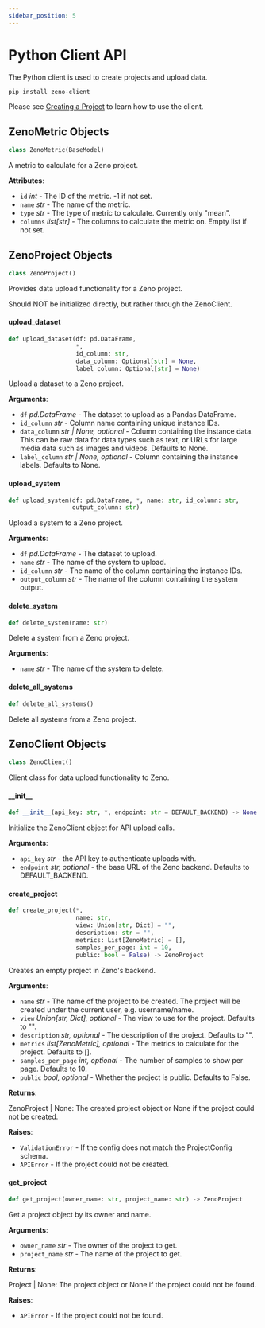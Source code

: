 ```yaml
---
sidebar_position: 5
---
```


# Python Client API

The Python client is used to create projects and upload data.

```bash
pip install zeno-client
```

Please see [Creating a Project](/docs/intro#creating-a-project) to learn how to use the client.

<a id="client.ZenoMetric"></a>

## ZenoMetric Objects

```python
class ZenoMetric(BaseModel)
```

A metric to calculate for a Zeno project.

**Attributes**:

- `id` _int_ - The ID of the metric. -1 if not set.
- `name` _str_ - The name of the metric.
- `type` _str_ - The type of metric to calculate. Currently only "mean".
- `columns` _list[str]_ - The columns to calculate the metric on.
  Empty list if not set.

<a id="client.ZenoProject"></a>

## ZenoProject Objects

```python
class ZenoProject()
```

Provides data upload functionality for a Zeno project.

Should NOT be initialized directly, but rather through the ZenoClient.

<a id="client.ZenoProject.upload_dataset"></a>

#### upload_dataset

```python
def upload_dataset(df: pd.DataFrame,
                   *,
                   id_column: str,
                   data_column: Optional[str] = None,
                   label_column: Optional[str] = None)
```

Upload a dataset to a Zeno project.

**Arguments**:

- `df` _pd.DataFrame_ - The dataset to upload as a Pandas DataFrame.
- `id_column` _str_ - Column name containing unique instance IDs.
- `data_column` _str | None, optional_ - Column containing the
  instance data. This can be raw data for data types such as
  text, or URLs for large media data such as images and videos.
  Defaults to None.
- `label_column` _str | None, optional_ - Column containing the
  instance labels. Defaults to None.

<a id="client.ZenoProject.upload_system"></a>

#### upload_system

```python
def upload_system(df: pd.DataFrame, *, name: str, id_column: str,
                  output_column: str)
```

Upload a system to a Zeno project.

**Arguments**:

- `df` _pd.DataFrame_ - The dataset to upload.
- `name` _str_ - The name of the system to upload.
- `id_column` _str_ - The name of the column containing the instance IDs.
- `output_column` _str_ - The name of the column containing the system output.

<a id="client.ZenoProject.delete_system"></a>

#### delete_system

```python
def delete_system(name: str)
```

Delete a system from a Zeno project.

**Arguments**:

- `name` _str_ - The name of the system to delete.

<a id="client.ZenoProject.delete_all_systems"></a>

#### delete_all_systems

```python
def delete_all_systems()
```

Delete all systems from a Zeno project.

<a id="client.ZenoClient"></a>

## ZenoClient Objects

```python
class ZenoClient()
```

Client class for data upload functionality to Zeno.

<a id="client.ZenoClient.__init__"></a>

#### \_\_init\_\_

```python
def __init__(api_key: str, *, endpoint: str = DEFAULT_BACKEND) -> None
```

Initialize the ZenoClient object for API upload calls.

**Arguments**:

- `api_key` _str_ - the API key to authenticate uploads with.
- `endpoint` _str, optional_ - the base URL of the Zeno backend.
  Defaults to DEFAULT_BACKEND.

<a id="client.ZenoClient.create_project"></a>

#### create_project

```python
def create_project(*,
                   name: str,
                   view: Union[str, Dict] = "",
                   description: str = "",
                   metrics: List[ZenoMetric] = [],
                   samples_per_page: int = 10,
                   public: bool = False) -> ZenoProject
```

Creates an empty project in Zeno's backend.

**Arguments**:

- `name` _str_ - The name of the project to be created. The project will be
  created under the current user, e.g. username/name.
- `view` _Union[str, Dict], optional_ - The view to use for the project.
  Defaults to "".
- `description` _str, optional_ - The description of the project. Defaults to "".
- `metrics` _list[ZenoMetric], optional_ - The metrics to calculate for the
  project. Defaults to [].
- `samples_per_page` _int, optional_ - The number of samples to show per page.
  Defaults to 10.
- `public` _bool, optional_ - Whether the project is public. Defaults to False.

**Returns**:

ZenoProject | None: The created project object or None if the project could
not be created.

**Raises**:

- `ValidationError` - If the config does not match the ProjectConfig schema.
- `APIError` - If the project could not be created.

<a id="client.ZenoClient.get_project"></a>

#### get_project

```python
def get_project(owner_name: str, project_name: str) -> ZenoProject
```

Get a project object by its owner and name.

**Arguments**:

- `owner_name` _str_ - The owner of the project to get.
- `project_name` _str_ - The name of the project to get.

**Returns**:

Project | None: The project object or None if the project could not be
found.

**Raises**:

- `APIError` - If the project could not be found.
